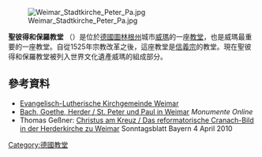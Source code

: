 [[File:Weimar_Stadtkirche_Peter_Pa.jpg|thumb]]

'''聖彼得和保羅教堂''' （{{lang-de|St. Peter und Paul}}）是位於[[德國|德國]][[圖林根州|圖林根州]]城市[[威瑪|威瑪]]的一座[[教堂|教堂]]，也是威瑪最重要的一座教堂。自從1525年宗教改革之後，這座教堂是[[信義宗|信義宗]]的教堂。現在聖彼得和保羅教堂被列入世界文化遺產威瑪的組成部分。

== 參考資料==
* [https://web.archive.org/web/20141221153129/http://www.ek-weimar.de/ Evangelisch-Lutherische Kirchgemeinde Weimar] {{de icon}}
* [http://www.monumente-online.de/05/02/streiflichter/101100100000001721.php Bach, Goethe, Herder / St. Peter und Paul in Weimar] ''Monumente Online'' {{de icon}}
* Thomas Geßner: [https://web.archive.org/web/20150101171048/http://www.sonntagsblatt-bayern.de/news/aktuell/2010_14_01_01.htm Christus am Kreuz / Das reformatorische Cranach-Bild in der Herderkirche zu Weimar] Sonntagsblatt Bayern  4 April 2010 {{de icon}}

{{Commonscat|Stadtkirche St. Peter & Paul (Herderkirche)}}
{{coord|display=title}}
{{normdaten}}

[[Category:德國教堂|Category:德國教堂]]